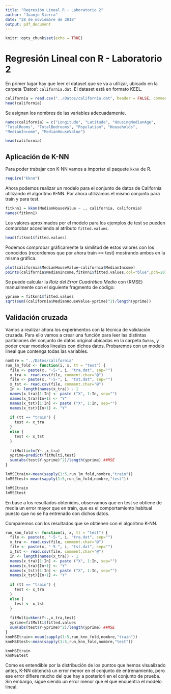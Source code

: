 ```yaml
---
title: "Regresión Lineal R - Laboratorio 2"
author: "Juanjo Sierra"
date: "28 de noviembre de 2018"
output: pdf_document
---
```


```r
knitr::opts_chunk$set(echo = TRUE)
```

# Regresión Lineal con R - Laboratorio 2

En primer lugar hay que leer el dataset que se va a utilizar, ubicado en la carpeta 'Datos': `california.dat`. El dataset está en formato KEEL.

```r
california = read.csv("../Datos/california.dat", header = FALSE, comment.char = "@")
head(california)
```

Se asignan los nombres de las variables adecuadamente.

```r
names(california) = c("Longitude", "Latitude", "HousingMedianAge",
"TotalRooms", "TotalBedrooms", "Population", "Households",
"MedianIncome", "MedianHouseValue")

head(california)
```

## Aplicación de K-NN

Para poder trabajar con K-NN vamos a importar el paquete `kknn` de R.

```r
require("kknn")
```

Ahora podemos realizar un modelo para el conjunto de datos de California utilizando el algoritmo K-NN. Por ahora utilizamos el mismo conjunto para train y para test.

```r
fitknn1 = kknn(MedianHouseValue ~ ., california, california)
names(fitknn1)
```

Los valores aproximados por el modelo para los ejemplos de test se pueden comprobar accediendo al atributo `fitted.values`.

```r
head(fitknn1$fitted.values)
```

Podemos comprobar gráficamente la similitud de estos valores con los conocidos (recordemos que por ahora train == test) mostrando ambos en la misma gráfica.

```r
plot(california$MedianHouseValue~california$MedianIncome)
points(california$MedianIncome,fitknn1$fitted.values,col="blue",pch=20)
```

Se puede calcular la _Raíz del Error Cuadrático Medio_ con (RMSE) manualmente con el siguiente fragmento de código:

```r
yprime = fitknn1$fitted.values
sqrt(sum((california$MedianHouseValue-yprime)^2)/length(yprime))
```

## Validación cruzada

Vamos a realizar ahora los experimentos con la técnica de validación cruzada. Para ello vamos a crear una función para leer las distintas particiones del conjunto de datos original ubicadas en la carpeta `Datos`, y poder crear modelos lineales con dichos datos. Probaremos con un modelo lineal que contenga todas las variables.

```r
nombre = "../Datos/california"
run_lm_fold <- function(i, x, tt = "test") {
  file <- paste(x, "-5-", i, "tra.dat", sep="")
  x_tra <- read.csv(file, comment.char="@")
  file <- paste(x, "-5-", i, "tst.dat", sep="")
  x_tst <- read.csv(file, comment.char="@")
  In <- length(names(x_tra)) - 1
  names(x_tra)[1:In] <- paste ("X", 1:In, sep="")
  names(x_tra)[In+1] <- "Y"
  names(x_tst)[1:In] <- paste ("X", 1:In, sep="")
  names(x_tst)[In+1] <- "Y"
  
  if (tt == "train") {
    test <- x_tra
  }
  else {
    test <- x_tst
  }
  
  fitMulti=lm(Y~.,x_tra)
  yprime=predict(fitMulti,test)
  sum(abs(test$Y-yprime)^2)/length(yprime) ##MSE
}

lmMSEtrain<-mean(sapply(1:5,run_lm_fold,nombre,"train"))
lmMSEtest<-mean(sapply(1:5,run_lm_fold,nombre,"test"))

lmMSEtrain
lmMSEtest
```

En base a los resultados obtenidos, observamos que en test se obtiene de media un error mayor que en train, que es el comportamiento habitual puesto que no se ha entrenado con dichos datos.

Comparemos con los resultados que se obtienen con el algoritmo K-NN.

```r
run_knn_fold <- function(i, x, tt = "test") {
  file <- paste(x, "-5-", i, "tra.dat", sep="")
  x_tra <- read.csv(file, comment.char="@")
  file <- paste(x, "-5-", i, "tst.dat", sep="")
  x_tst <- read.csv(file, comment.char="@")
  In <- length(names(x_tra)) - 1
  names(x_tra)[1:In] <- paste ("X", 1:In, sep="")
  names(x_tra)[In+1] <- "Y"
  names(x_tst)[1:In] <- paste ("X", 1:In, sep="")
  names(x_tst)[In+1] <- "Y"
  
  if (tt == "train") {
    test <- x_tra
  }
  else {
    test <- x_tst
  }
  
  fitMulti=kknn(Y~.,x_tra,test)
  yprime=fitMulti$fitted.values
  sum(abs(test$Y-yprime)^2)/length(yprime) ##MSE
}
knnMSEtrain<-mean(sapply(1:5,run_knn_fold,nombre,"train"))
knnMSEtest<-mean(sapply(1:5,run_knn_fold,nombre,"test"))

knnMSEtrain
knnMSEtest
```

Como es entendible por la distribución de los puntos que hemos visualizado antes, K-NN obtendrá un error menor en el conjunto de entrenamiento, pero ese error difiere mucho del que hay a posteriori en el conjunto de prueba. Sin embargo, sigue siendo un error menor que el que encuentra el modelo lineal.